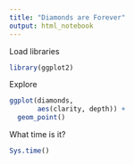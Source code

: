 ```yaml
---
title: "Diamonds are Forever"
output: html_notebook
---
```



Load libraries
```r
library(ggplot2)
```

Explore
```r
ggplot(diamonds,
       aes(clarity, depth)) +
  geom_point()
```

What time is it?
```r
Sys.time()
```
